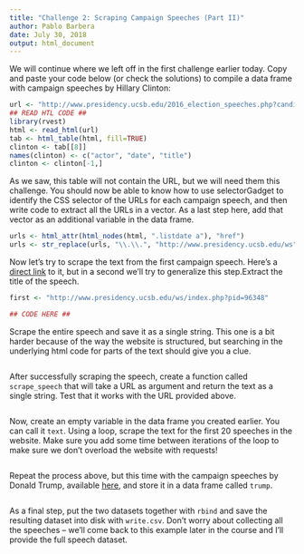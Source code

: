 ```yaml
---
title: "Challenge 2: Scraping Campaign Speeches (Part II)"
author: Pablo Barbera
date: July 30, 2018
output: html_document
---
```


We will continue where we left off in the first challenge earlier today. Copy and paste your code below (or check the solutions) to compile a data frame with campaign speeches by Hillary Clinton:

```r
url <- "http://www.presidency.ucsb.edu/2016_election_speeches.php?candidate=70&campaign=2016CLINTON&doctype=5000"
## READ HTL CODE ##
library(rvest)
html <- read_html(url)
tab <- html_table(html, fill=TRUE)
clinton <- tab[[8]]
names(clinton) <- c("actor", "date", "title")
clinton <- clinton[-1,]
```

As we saw, this table will not contain the URL, but we will need them this challenge. You should now be able to know how to use selectorGadget to identify the CSS selector of the URLs for each campaign speech, and then write code to extract all the URLs in a vector. As a last step here, add that vector as an additional variable in the data frame.


```r
urls <- html_attr(html_nodes(html, ".listdate a"), "href")
urls <- str_replace(urls, "\\.\\.", "http://www.presidency.ucsb.edu/ws")
```

Now let's try to scrape the text from the first campaign speech. Here's a [direct link](http://www.presidency.ucsb.edu/ws/index.php?pid=96348) to it, but in a second we'll try to generalize this step.Extract the title of the speech.

```r
first <- "http://www.presidency.ucsb.edu/ws/index.php?pid=96348"

## CODE HERE ##

```

Scrape the entire speech and save it as a single string. This one is a bit harder because of the way the website is structured, but searching in the underlying html code for parts of the text should give you a clue.

```r

```

After successfully scraping the speech, create a function called `scrape_speech` that will take a URL as argument and return the text as a single string. Test that it works with the URL provided above.


```r


```

Now, create an empty variable in the data frame you created earlier. You can call it `text`. Using a loop, scrape the text for the first 20 speeches in the website. Make sure you add some time between iterations of the loop to make sure we don't overload the website with requests!


```r

```

Repeat the process above, but this time with the campaign speeches by Donald Trump, available [here](http://www.presidency.ucsb.edu/2016_election_speeches.php?candidate=45&campaign=2016TRUMP&doctype=5000), and store it in a data frame called `trump`.

```r


```

As a final step, put the two datasets together with `rbind` and save the resulting dataset into disk with `write.csv`. Don't worry about collecting all the speeches -- we'll come back to this example later in the course and I'll provide the full speech dataset.


```r


```





